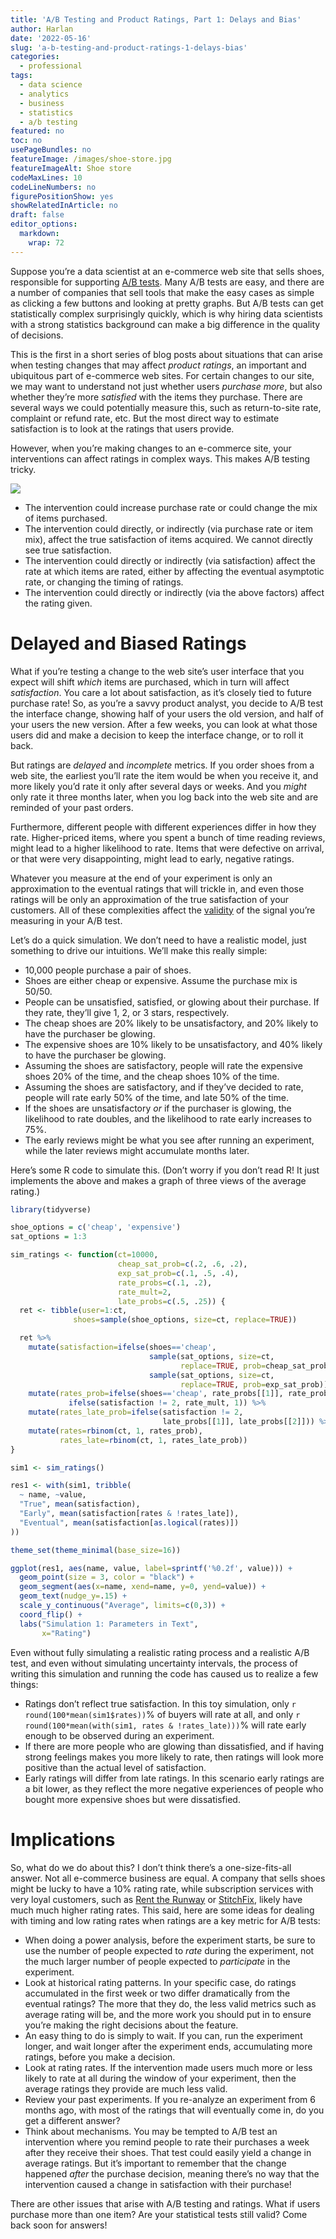 ```yaml
---
title: 'A/B Testing and Product Ratings, Part 1: Delays and Bias'
author: Harlan
date: '2022-05-16'
slug: 'a-b-testing-and-product-ratings-1-delays-bias'
categories:
  - professional
tags:
  - data science
  - analytics
  - business
  - statistics
  - a/b testing
featured: no
toc: no
usePageBundles: no
featureImage: /images/shoe-store.jpg
featureImageAlt: Shoe store
codeMaxLines: 10
codeLineNumbers: no
figurePositionShow: yes
showRelatedInArticle: no
draft: false
editor_options: 
  markdown: 
    wrap: 72
---
```


Suppose you're a data scientist at an e-commerce web site that
sells shoes, responsible for
supporting [A/B tests](https://en.wikipedia.org/wiki/A/B_testing). 
Many A/B tests are easy, and there are a number of
companies that sell tools that make the easy cases as simple as clicking a few
buttons and looking at pretty graphs. But A/B tests can get statistically
complex surprisingly quickly, which is why hiring data scientists with a 
strong statistics background can make a big difference in the quality of
decisions. 

This is the first in a short series of blog posts about situations that
can arise when testing changes that may affect _product ratings_, an 
important and ubiquitous part of e-commerce web sites.
For certain changes to our site, we may want to understand
not just whether users *purchase more*, but also whether they're more
*satisfied* with the items they purchase. There are several ways we
could potentially measure this, such as return-to-site rate, complaint
or refund rate, etc. But the most direct way to estimate
satisfaction is to look at the ratings that users provide.

However, when you're making changes to an e-commerce site, your interventions
can affect ratings in complex ways. This makes A/B testing tricky.

![](images/Rating Causality.png)

* The intervention could increase purchase rate or could change the
mix of items purchased.
* The intervention could directly, or indirectly (via purchase rate or
item mix), affect the true satisfaction of items acquired. We cannot
directly see true satisfaction.
* The intervention could directly or indirectly (via satisfaction) affect
the rate at which items are rated, either by affecting the eventual
asymptotic rate, or changing the timing of ratings.
* The intervention could directly or indirectly (via the above factors)
affect the rating given.

# Delayed and Biased Ratings

What if you're testing a change to the web site's user interface
that you expect will shift *which* items
are purchased, which in turn will affect *satisfaction*.
You care a lot about satisfaction, as it's closely tied to future purchase
rate! So, as
you're a savvy product analyst, you decide to A/B
test the interface change,
showing half of your users the old version, and half of your users the
new version. After a few weeks, you can look at what those users did
and make a decision to keep the interface change, or to roll it back.

But ratings are *delayed* and *incomplete* metrics.
If you order shoes from a web site, the earliest you'll rate the item
would be when you receive it, and more likely you'd rate it only after
several days or weeks. And you *might* only rate it three months later,
when you log back into the web site and are reminded of your past
orders.

Furthermore, different people with different experiences differ in how they
rate. Higher-priced items, where you spent a bunch of time reading
reviews, might lead to a higher likelihood to rate. Items that were
defective on arrival, or that were very disappointing, might lead to
early, negative ratings.

Whatever you measure at the end of your experiment is only an
approximation to the eventual ratings that will trickle in, and even those
ratings will be only an approximation of the true satisfaction of your
customers. All of these complexities affect the
[validity](https://www.scribbr.com/methodology/reliability-vs-validity/) of the
signal you're measuring in your A/B test.

Let's do a quick simulation. We don't need to have
a realistic model, just something to drive our intuitions. We'll make this
really simple:

* 10,000 people purchase a pair of shoes.
* Shoes are either cheap or expensive. Assume the purchase mix is 50/50.
* People can be unsatisfied, satisfied, or glowing about their purchase.
If they rate, they'll give 1, 2, or 3 stars, respectively.
* The cheap shoes are 20% likely to be unsatisfactory, and 20% likely to have
the purchaser be glowing.
* The expensive shoes are 10% likely to be unsatisfactory, and 40% likely to 
have the purchaser be glowing.
* Assuming the shoes are satisfactory, people will rate the expensive shoes
20% of the time, and the cheap shoes 10% of the time.
* Assuming the shoes are satisfactory, and if they've decided to rate,
people will rate early 50% of the time, 
and late 50% of the time.
* If the shoes are unsatisfactory _or_ if the purchaser is glowing, 
the likelihood to rate doubles, and the 
likelihood to rate early increases to 75%.
* The early reviews might be what you see after running an experiment,
while the later reviews might accumulate months later.

Here's some R code to simulate this. (Don't worry if you don't read R! 
It just implements the above and makes a graph of three views of the average
rating.)

```r
library(tidyverse)
```

```r
shoe_options = c('cheap', 'expensive')
sat_options = 1:3

sim_ratings <- function(ct=10000,
                        cheap_sat_prob=c(.2, .6, .2),
                        exp_sat_prob=c(.1, .5, .4),
                        rate_probs=c(.1, .2),
                        rate_mult=2,
                        late_probs=c(.5, .25)) {
  ret <- tibble(user=1:ct,
              shoes=sample(shoe_options, size=ct, replace=TRUE))

  ret %>%
    mutate(satisfaction=ifelse(shoes=='cheap',
                               sample(sat_options, size=ct,
                                      replace=TRUE, prob=cheap_sat_prob),
                               sample(sat_options, size=ct,
                                      replace=TRUE, prob=exp_sat_prob))) %>%
    mutate(rates_prob=ifelse(shoes=='cheap', rate_probs[[1]], rate_probs[[2]]) * 
             ifelse(satisfaction != 2, rate_mult, 1)) %>%
    mutate(rates_late_prob=ifelse(satisfaction != 2, 
                                  late_probs[[1]], late_probs[[2]])) %>%
    mutate(rates=rbinom(ct, 1, rates_prob),
           rates_late=rbinom(ct, 1, rates_late_prob))
}

sim1 <- sim_ratings()

res1 <- with(sim1, tribble(
  ~ name, ~value,
  "True", mean(satisfaction),
  "Early", mean(satisfaction[rates & !rates_late]),
  "Eventual", mean(satisfaction[as.logical(rates)])
))

theme_set(theme_minimal(base_size=16))

ggplot(res1, aes(name, value, label=sprintf('%0.2f', value))) +
  geom_point(size = 3, color = "black") + 
  geom_segment(aes(x=name, xend=name, y=0, yend=value)) +
  geom_text(nudge_y=.15) +
  scale_y_continuous("Average", limits=c(0,3)) +
  coord_flip() +
  labs("Simulation 1: Parameters in Text",
       x="Rating")

```

Even without fully simulating a realistic rating process and a realistic A/B 
test, and even without simulating uncertainty intervals, the
process of writing this simulation and running the code has caused us to
realize a few things:

* Ratings don't reflect true satisfaction. In this toy simulation,
only `r round(100*mean(sim1$rates))`\% of buyers will rate at all,
and only `r round(100*mean(with(sim1, rates & !rates_late)))`\% will rate
early enough to be observed during an experiment.
* If there are more people who are glowing than dissatisfied, 
and if having strong feelings makes you more likely to rate, then ratings will
look more positive than the actual level of satisfaction.
* Early ratings will differ from late ratings. In this scenario early
ratings are a bit
lower, as they reflect the more negative experiences of people who bought
more expensive shoes but were dissatisfied.

# Implications

So, what do we do about this? I don't think there's a one-size-fits-all
answer. Not all e-commerce business are equal. A company
that sells shoes might be lucky to have a 10% rating rate, while subscription
services with very loyal customers, such as 
[Rent the Runway](https://www.renttherunway.com/) or 
[StitchFix](https://stitchfix.com/),
likely have much much higher rating rates. This said, here are some ideas
for dealing with timing and low rating rates when ratings are a key metric
for A/B tests:

* When doing a power analysis, before the experiment starts, be sure
to use the number of people expected to _rate_ during the experiment, not
the much larger number of people expected to _participate_ in the experiment.
* Look at historical rating patterns. In your specific case, do ratings
accumulated in the first week or two differ dramatically from the eventual
ratings? The more that they do, the less valid metrics such as average
rating will be, and the more work you should put in to ensure you're making
the right decisions about the feature.
* An easy thing to do is simply to wait. If you can, run the experiment longer, 
and wait longer after the experiment ends, accumulating more ratings, 
before you make a decision.
* Look at rating rates. If the intervention made users much more or less likely
to rate at all during the window of your experiment, then the average ratings
they provide are much less valid.
* Review your past experiments. If you re-analyze an experiment from 6 months
ago, with most of the ratings that will eventually come in, do you get a
different answer? 
* Think about mechanisms. You may be tempted to A/B test an intervention
where you remind people to rate their purchases a week after they receive
their shoes. That test could easily yield a change in average ratings. But
it's important to remember that the change happened _after_ the purchase
decision, meaning there's no way that the intervention caused a change in 
satisfaction with their purchase!

There are other issues that arise with
A/B testing and ratings. What if users purchase more than one item? Are your
statistical tests still valid? Come back soon for answers!
